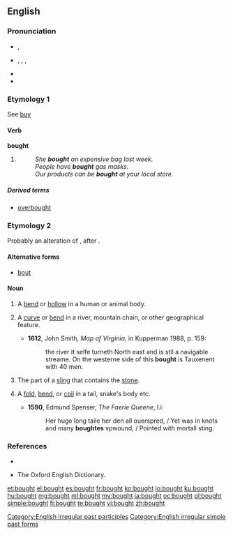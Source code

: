 ==English==

===Pronunciation===
* {{a|UK}} {{IPA|/ˈbɔːt/}}, {{SAMPA|/'bO:t/}}
* {{a|US}} {{IPA|/ˈbɒ:t/}}, {{SAMPA|/'bQ:t/}}, {{a|cot-caught}} {{IPA|/ˈbɑt/}}, {{SAMPA|/'bAt/}}
* {{audio|en-us-bought.ogg|Audio (US)}}
* {{rhymes|ɔːt}}

===Etymology 1===
See [[buy]]

====Verb====
'''bought'''

# {{past of|[[buy]]}}
#: ''She '''bought''' an expensive bag last week.''
#: ''People have '''bought''' gas masks.''
#: ''Our products can be '''bought''' at your local store.''

=====Derived terms=====
* [[overbought]]

===Etymology 2===
Probably an alteration of {{term|bight}}, after {{term|bow}}.

====Alternative forms====
* [[bout]]

====Noun====
{{en-noun}}

# {{obsolete}} A [[bend]] or [[hollow]] in a human or animal body.
# {{obsolete}} A [[curve]] or [[bend]] in a river, mountain chain, or other geographical feature.
#* '''1612''', John Smith, ''Map of Virginia'', in Kupperman 1988, p. 159:
#*: the river it selfe turneth North east and is stil a navigable streame. On the westerne side of this '''bought''' is Tauxenent with 40 men.
# {{obsolete}} The part of a [[sling]] that contains the [[stone]].
# {{obsolete}} A [[fold]], [[bend]], or [[coil]] in a tail, snake's body etc.
#* '''1590''', Edmund Spenser, ''The Faerie Queene'', I.i:
#*: Her huge long taile her den all ouerspred, / Yet was in knots and many '''boughtes''' vpwound, / Pointed with mortall sting.

===References===
* {{R:Webster 1913}}<br>
* The Oxford English Dictionary.

[[Category:English irregular past participles]]
[[Category:English irregular simple past forms]]

[[et:bought]]
[[el:bought]]
[[es:bought]]
[[fr:bought]]
[[ko:bought]]
[[io:bought]]
[[ku:bought]]
[[hu:bought]]
[[mg:bought]]
[[ml:bought]]
[[my:bought]]
[[ja:bought]]
[[oc:bought]]
[[pl:bought]]
[[simple:bought]]
[[fi:bought]]
[[te:bought]]
[[vi:bought]]
[[zh:bought]]